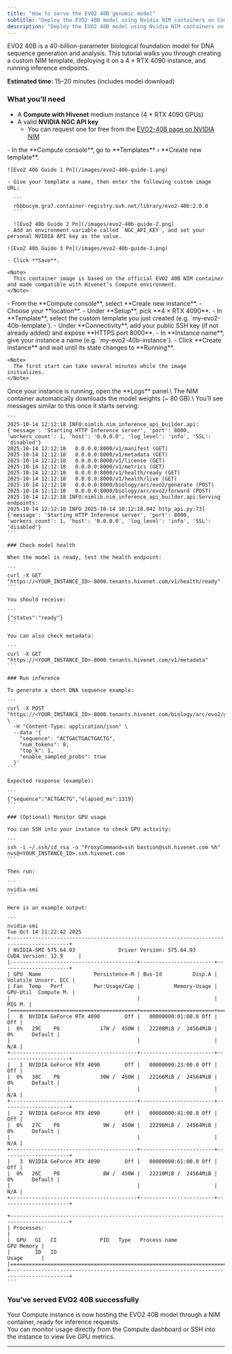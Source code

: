 ```yaml
---
title: "How to serve the EVO2 40B genomic model"
subtitle: "Deploy the EVO2 40B model using Nvidia NIM containers on Compute with Hivenet"
description: "Deploy the EVO2 40B model using Nvidia NIM containers on Compute with Hivenet."
---
```


EVO2 40B is a 40-billion-parameter biological foundation model for DNA sequence generation and analysis. This tutorial walks you through creating a custom NIM template, deploying it on a 4 × RTX 4090 instance, and running inference endpoints.

**Estimated time:** 15–20 minutes (includes model download)

### What you’ll need

- A **Compute with Hivenet** medium instance (4 × RTX 4090 GPUs)
- A valid **NVIDIA NGC API key**
  - You can request one for free from the [EVO2-40B page on NVIDIA NIM](https://build.nvidia.com/arc/evo2-40b/deploy)

<Steps>
  <Step title="Create the custom NIM template">
    - In the **Compute console**, go to **Templates** › **Create new template**.

    ![Evo2 40b Guide 1 Pn](/images/evo2-40b-guide-1.png)

    - Give your template a name, then enter the following custom image URL:

      ```
      rbbbucym.gra7.container-registry.ovh.net/library/evo2-40b:2.0.0
      ```

      ![Evo2 40b Guide 2 Pn](/images/evo2-40b-guide-2.png)
    - Add an environment variable called `NGC_API_KEY`, and set your personal NVIDIA API key as the value.

    ![Evo2 40b Guide 3 Pn](/images/evo2-40b-guide-3.png)

    - Click **Save**.

    <Note>
      This container image is based on the official EVO2 40B NIM container and made compatible with Hivenet’s Compute environment.
    </Note>
  </Step>
  <Step title="Create a medium instance">
    - From the **Compute console**, select **Create new instance**.
    - Choose your **location**.
    - Under **Setup**, pick **4 × RTX 4090**.
    - In **Template**, select the custom template you just created (e.g. `my-evo2-40b-template`).
    - Under **Connectivity**, add your public SSH key (if not already added) and expose **HTTPS port 8000**.
    - In **Instance name**, give your instance a name (e.g. `my-evo2-40b-instance`).
    - Click **Create instance** and wait until its state changes to **Running**.

    <Note>
      The first start can take several minutes while the image initializes.
    </Note>
  </Step>
  <Step title="Use your EVO2-40B model">
    Once your instance is running, open the **Logs** panel.\
    The NIM container automatically downloads the model weights (~ 80 GB).\
    You’ll see messages similar to this once it starts serving:

    ```
    2025-10-14 12:12:18	INFO:nimlib.nim_inference_api_builder.api:{'message': 'Starting HTTP Inference server', 'port': 8000, 'workers_count': 1, 'host': '0.0.0.0', 'log_level': 'info', 'SSL': 'disabled'}
    2025-10-14 12:12:18	  0.0.0.0:8000/v1/manifest (GET)
    2025-10-14 12:12:18	  0.0.0.0:8000/v1/metadata (GET)
    2025-10-14 12:12:18	  0.0.0.0:8000/v1/license (GET)
    2025-10-14 12:12:18	  0.0.0.0:8000/v1/metrics (GET)
    2025-10-14 12:12:18	  0.0.0.0:8000/v1/health/ready (GET)
    2025-10-14 12:12:18	  0.0.0.0:8000/v1/health/live (GET)
    2025-10-14 12:12:18	  0.0.0.0:8000/biology/arc/evo2/generate (POST)
    2025-10-14 12:12:18	  0.0.0.0:8000/biology/arc/evo2/forward (POST)
    2025-10-14 12:12:18	INFO:nimlib.nim_inference_api_builder.api:Serving endpoints:
    2025-10-14 12:12:18	INFO 2025-10-14 10:12:18.042 http_api.py:73] {'message': 'Starting HTTP Inference server', 'port': 8000, 'workers_count': 1, 'host': '0.0.0.0', 'log_level': 'info', 'SSL': 'disabled'}
    ```

    ### Check model health

    When the model is ready, test the health endpoint:

    ```
    curl -X GET "https://<YOUR_INSTANCE_ID>-8000.tenants.hivenet.com/v1/health/ready"
    ```

    You should receive:

    ```
    {"status":"ready"}
    ```

    You can also check metadata:

    ```
    curl -X GET "https://<YOUR_INSTANCE_ID>-8000.tenants.hivenet.com/v1/metadata"
    ```

    ### Run inference

    To generate a short DNA sequence example:

    ```
    curl -X POST "https://<YOUR_INSTANCE_ID>-8000.tenants.hivenet.com/biology/arc/evo2/generate" \
      -H "Content-Type: application/json" \
      --data '{
        "sequence": "ACTGACTGACTGACTG",
        "num_tokens": 8,
        "top_k": 1,
        "enable_sampled_probs": true
      }'
    ```

    Expected response (example):

    ```
    {"sequence":"ACTGACTG","elapsed_ms":1319}
    ```

    ### (Optional) Monitor GPU usage

    You can SSH into your instance to check GPU activity:

    ```
    ssh -i ~/.ssh/id_rsa -o "ProxyCommand=ssh bastion@ssh.hivenet.com %h" nvs@<YOUR_INSTANCE_ID>.ssh.hivenet.com
    ```

    Then run:

    ```
    nvidia-smi
    ```

    Here is an example output:

    ```
    nvidia-smi
    Tue Oct 14 11:22:42 2025       
    +-----------------------------------------------------------------------------------------+
    | NVIDIA-SMI 575.64.03              Driver Version: 575.64.03      CUDA Version: 12.9     |
    |-----------------------------------------+------------------------+----------------------+
    | GPU  Name                 Persistence-M | Bus-Id          Disp.A | Volatile Uncorr. ECC |
    | Fan  Temp   Perf          Pwr:Usage/Cap |           Memory-Usage | GPU-Util  Compute M. |
    |                                         |                        |               MIG M. |
    |=========================================+========================+======================|
    |   0  NVIDIA GeForce RTX 4090        Off |   00000000:01:00.0 Off |                  Off |
    |  0%   29C    P8             17W /  450W |   22208MiB /  24564MiB |      0%      Default |
    |                                         |                        |                  N/A |
    +-----------------------------------------+------------------------+----------------------+
    |   1  NVIDIA GeForce RTX 4090        Off |   00000000:23:00.0 Off |                  Off |
    |  0%   30C    P8             30W /  450W |   22166MiB /  24564MiB |      0%      Default |
    |                                         |                        |                  N/A |
    +-----------------------------------------+------------------------+----------------------+
    |   2  NVIDIA GeForce RTX 4090        Off |   00000000:41:00.0 Off |                  Off |
    |  0%   27C    P8              9W /  450W |   22296MiB /  24564MiB |      0%      Default |
    |                                         |                        |                  N/A |
    +-----------------------------------------+------------------------+----------------------+
    |   3  NVIDIA GeForce RTX 4090        Off |   00000000:61:00.0 Off |                  Off |
    |  0%   26C    P8              8W /  450W |   22210MiB /  24564MiB |      0%      Default |
    |                                         |                        |                  N/A |
    +-----------------------------------------+------------------------+----------------------+
                                                                                             
    +-----------------------------------------------------------------------------------------+
    | Processes:                                                                              |
    |  GPU   GI   CI              PID   Type   Process name                        GPU Memory |
    |        ID   ID                                                               Usage      |
    |=========================================================================================|
    +-----------------------------------------------------------------------------------------+
    ```
  </Step>
</Steps>

### You’ve served EVO2 40B successfully

Your Compute instance is now hosting the EVO2 40B model through a NIM container, ready for inference requests.\
You can monitor usage directly from the Compute dashboard or SSH into the instance to view live GPU metrics.

---